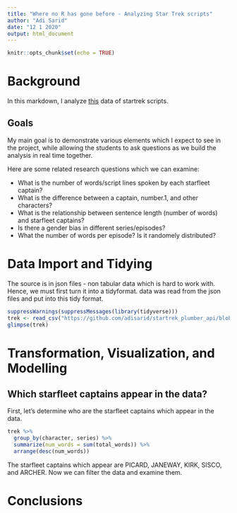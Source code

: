 ```yaml
---
title: "Where no R has gone before - Analyzing Star Trek scripts"
author: "Adi Sarid"
date: "12 1 2020"
output: html_document
---
```


```r
knitr::opts_chunk$set(echo = TRUE)
```

# Background

In this markdown, I analyze [this](https://www.kaggle.com/gjbroughton/start-trek-scripts/) data of startrek scripts.

## Goals

My main goal is to demonstrate various elements which I expect to see in the project, while allowing the students to ask questions as we build the analysis in real time together.

Here are some related research questions which we can examine:

   * What is the number of words/script lines spoken by each starfleet captain?
   * What is the difference between a captain, number.1, and other characters?
   * What is the relationship between sentence length (number of words) and starfleet captains?
   * Is there a gender bias in different series/episodes?
   * What the number of words per episode? Is it randomely distributed?

# Data Import and Tidying

The source is in json files - non tabular data which is hard to work with. Hence, we must first turn it into a tidyformat.  data was read from the json files and put into this tidy format.

```r
suppressWarnings(suppressMessages(library(tidyverse)))
trek <- read_csv("https://github.com/adisarid/startrek_plumber_api/blob/master/raw_data/characters_words.csv?raw=true")
glimpse(trek)
```

# Transformation, Visualization, and Modelling

## Which starfleet captains appear in the data?

First, let's determine who are the starfleet captains which appear in the data.

```r
trek %>% 
  group_by(character, series) %>% 
  summarize(num_words = sum(total_words)) %>% 
  arrange(desc(num_words))
```

The starfleet captains which appear are PICARD, JANEWAY, KIRK, SISCO, and ARCHER. Now we can filter the data and examine them.

# Conclusions